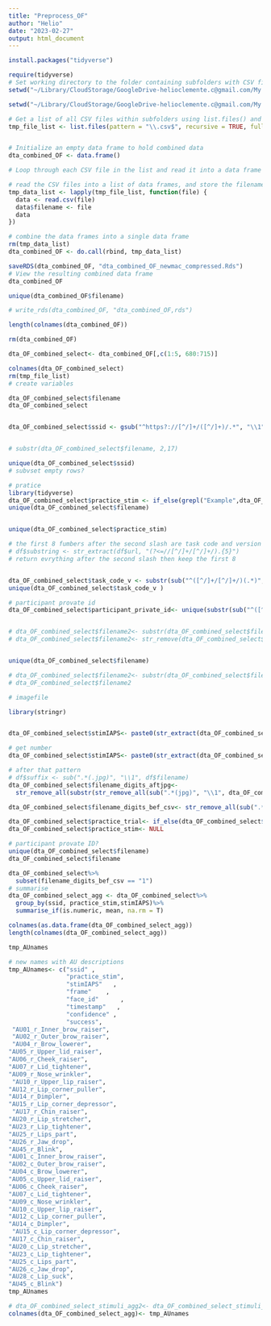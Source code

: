 ```yaml
---
title: "Preprocess_OF"
author: "Helio"
date: "2023-02-27"
output: html_document
---
```



```r

install.packages("tidyverse")

require(tidyverse)
# Set working directory to the folder containing subfolders with CSV files
setwd("~/Library/CloudStorage/GoogleDrive-helioclemente.c@gmail.com/My Drive/University of Oxford/Students/StephaniesProject/Data/OpenFace1")

setwd("~/Library/CloudStorage/GoogleDrive-helioclemente.c@gmail.com/My Drive/University of Oxford/Students/StephaniesProject/Data/OpenFace1")

# Get a list of all CSV files within subfolders using list.files() and recursive = TRUE
tmp_file_list <- list.files(pattern = "\\.csv$", recursive = TRUE, full.names = TRUE)


# Initialize an empty data frame to hold combined data
dta_combined_OF <- data.frame()

# Loop through each CSV file in the list and read it into a data frame using read.csv()

# read the CSV files into a list of data frames, and store the filename as a new column in each data frame
tmp_data_list <- lapply(tmp_file_list, function(file) {
  data <- read.csv(file)
  data$filename <- file
  data
})

# combine the data frames into a single data frame
rm(tmp_data_list)
dta_combined_OF <- do.call(rbind, tmp_data_list)

saveRDS(dta_combined_OF, "dta_combined_OF_newmac_compressed.Rds")
# View the resulting combined data frame
dta_combined_OF

unique(dta_combined_OF$filename)

# write_rds(dta_combined_OF, "dta_combined_OF,rds")

length(colnames(dta_combined_OF))

rm(dta_combined_OF)

dta_OF_combined_select<- dta_combined_OF[,c(1:5, 680:715)]

colnames(dta_OF_combined_select)
rm(tmp_file_list)
# create variables

dta_OF_combined_select$filename
dta_OF_combined_select


dta_OF_combined_select$ssid <- gsub("^https?://[^/]+/([^/]+)/.*", "\\1", dta_OF_combined_select$filename)


# substr(dta_OF_combined_select$filename, 2,17)

unique(dta_OF_combined_select$ssid)
# subvset empty rows?

# pratice
library(tidyverse)
dta_OF_combined_select$practice_stim <- if_else(grepl("Example",dta_OF_combined_select$filename), "practice", "trial")
unique(dta_OF_combined_select$filename)


unique(dta_OF_combined_select$practice_stim)

# the first 8 fumbers after the second slash are task code and version
# df$substring <- str_extract(df$url, "(?<=//[^/]+/[^/]+/).{5}")
# return evrything after the second slash then keep the first 8 


dta_OF_combined_select$task_code_v <- substr(sub("^([^/]+/[^/]+/)(.*)", "\\2", dta_OF_combined_select$filename), 1,8)
unique(dta_OF_combined_select$task_code_v )

# participant provate id
dta_OF_combined_select$participant_private_id<- unique(substr(sub("^([^/]+/[^/]+/)(.*)", "\\2", dta_OF_combined_select$filename), 10,10+7))


# dta_OF_combined_select$filename2<- substr(dta_OF_combined_select$filename,5,200)
# dta_OF_combined_select$filename2<- str_remove(dta_OF_combined_select$filename2, "IAPS|fix")


unique(dta_OF_combined_select$filename)

# dta_OF_combined_select$filename2<- substr(dta_OF_combined_select$filename2,6,200)
# dta_OF_combined_select$filename2

# imagefile

library(stringr)


dta_OF_combined_select$stimIAPS<- paste0(str_extract(dta_OF_combined_select$filename, "(.{4})(?=\\jpg)"),".jpg")

# get number
dta_OF_combined_select$stimIAPS<- paste0(str_extract(dta_OF_combined_select$filename, "(.{4})(?=\\jpg)"),".jpg")

# after that pattern
# df$suffix <- sub(".*(.jpg)", "\\1", df$filename)
dta_OF_combined_select$filename_digits_aftjpg<- 
  str_remove_all(substr(str_remove_all(sub(".*(jpg)", "\\1", dta_OF_combined_select$filename),"jpg-"),1,2),"-")

dta_OF_combined_select$filename_digits_bef_csv<- str_remove_all(sub(".*(-)", "\\1", str_remove_all(sub(".*(jpg)", "\\1", dta_OF_combined_select$filename),"jpg-")), "-|.csv")

dta_OF_combined_select$practice_trial<- if_else(dta_OF_combined_select$filename_digits_bef_csv == "1", "practice", "trial")
dta_OF_combined_select$practice_stim<- NULL

# participant provate ID?
unique(dta_OF_combined_select$filename)
dta_OF_combined_select$filename

dta_OF_combined_select%>%
  subset(filename_digits_bef_csv == "1")
# summarise 
dta_OF_combined_select_agg <- dta_OF_combined_select%>%
  group_by(ssid, practice_stim,stimIAPS)%>%
  summarise_if(is.numeric, mean, na.rm = T)

colnames(as.data.frame(dta_OF_combined_select_agg))
length(colnames(dta_OF_combined_select_agg))

tmp_AUnames

# new names with AU descriptions
tmp_AUnames<- c("ssid" ,         
                "practice_stim", 
                "stimIAPS"   ,   
                "frame"    ,     
                "face_id"      , 
                "timestamp"   ,  
                "confidence" ,   
                "success",
 "AU01_r_Inner_brow_raiser",   
 "AU02_r_Outer_brow_raiser",   
 "AU04_r_Brow_lowerer",       
"AU05_r_Upper_lid_raiser",    
"AU06_r_Cheek_raiser",        
"AU07_r_Lid_tightener",       
"AU09_r_Nose_wrinkler",      
 "AU10_r_Upper_lip_raiser",    
"AU12_r_Lip_corner_puller",   
"AU14_r_Dimpler",             
"AU15_r_Lip_corner_depressor",
 "AU17_r_Chin_raiser",         
"AU20_r_Lip_stretcher",       
"AU23_r_Lip_tightener",      
"AU25_r_Lips_part",          
"AU26_r_Jaw_drop",            
"AU45_r_Blink",               
"AU01_c_Inner_brow_raiser",   
"AU02_c_Outer_brow_raiser",  
"AU04_c_Brow_lowerer",        
"AU05_c_Upper_lid_raiser",    
"AU06_c_Cheek_raiser",        
"AU07_c_Lid_tightener",      
"AU09_c_Nose_wrinkler",      
"AU10_c_Upper_lip_raiser",    
"AU12_c_Lip_corner_puller",   
"AU14_c_Dimpler",            
 "AU15_c_Lip_corner_depressor",
"AU17_c_Chin_raiser",        
"AU20_c_Lip_stretcher",       
"AU23_c_Lip_tightener",      
"AU25_c_Lips_part",          
"AU26_c_Jaw_drop",    
"AU28_c_Lip_suck",    
"AU45_c_Blink")
tmp_AUnames

# dta_OF_combined_select_stimuli_agg2<- dta_OF_combined_select_stimuli_agg
colnames(dta_OF_combined_select_agg)<- tmp_AUnames


```


